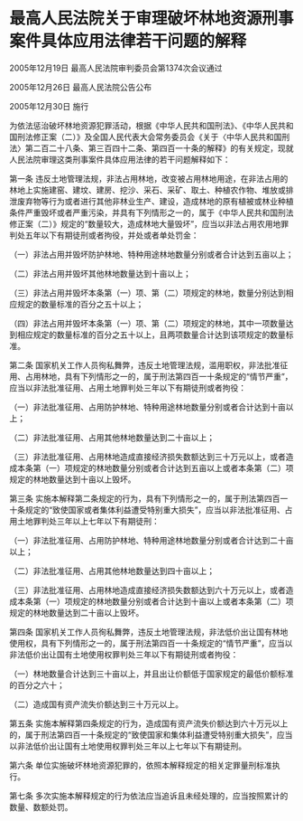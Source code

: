 # 最高人民法院关于审理破坏林地资源刑事案件具体应用法律若干问题的解释

2005年12月19日 最高人民法院审判委员会第1374次会议通过

2005年12月26日 最高人民法院公告公布

2005年12月30日 施行

  

为依法惩治破坏林地资源犯罪活动，根据《中华人民共和国刑法》、《中华人民共和国刑法修正案（二）》及全国人民代表大会常务委员会《关于〈中华人民共和国刑法〉第二百二十八条、第三百四十二条、第四百一十条的解释》的有关规定，现就人民法院审理这类刑事案件具体应用法律的若干问题解释如下：

第一条 违反土地管理法规，非法占用林地，改变被占用林地用途，在非法占用的林地上实施建窑、建坟、建房、挖沙、采石、采矿、取土、种植农作物、堆放或排泄废弃物等行为或者进行其他非林业生产、建设，造成林地的原有植被或林业种植条件严重毁坏或者严重污染，并具有下列情形之一的，属于《中华人民共和国刑法修正案（二）》规定的“数量较大，造成林地大量毁坏”，应当以非法占用农用地罪判处五年以下有期徒刑或者拘役，并处或者单处罚金：

（一）非法占用并毁坏防护林地、特种用途林地数量分别或者合计达到五亩以上；

（二）非法占用并毁坏其他林地数量达到十亩以上；

（三）非法占用并毁坏本条第（一）项、第（二）项规定的林地，数量分别达到相应规定的数量标准的百分之五十以上；

（四）非法占用并毁坏本条第（一）项、第（二）项规定的林地，其中一项数量达到相应规定的数量标准的百分之五十以上，且两项数量合计达到该项规定的数量标准。

第二条 国家机关工作人员徇私舞弊，违反土地管理法规，滥用职权，非法批准征用、占用林地，具有下列情形之一的，属于刑法第四百一十条规定的“情节严重”，应当以非法批准征用、占用土地罪判处三年以下有期徒刑或者拘役：

（一）非法批准征用、占用防护林地、特种用途林地数量分别或者合计达到十亩以上；

（二）非法批准征用、占用其他林地数量达到二十亩以上；

（三）非法批准征用、占用林地造成直接经济损失数额达到三十万元以上，或者造成本条第（一）项规定的林地数量分别或者合计达到五亩以上或者本条第（二）项规定的林地数量达到十亩以上毁坏。

第三条 实施本解释第二条规定的行为，具有下列情形之一的，属于刑法第四百一十条规定的“致使国家或者集体利益遭受特别重大损失”，应当以非法批准征用、占用土地罪判处三年以上七年以下有期徒刑：

（一）非法批准征用、占用防护林地、特种用途林地数量分别或者合计达到二十亩以上；

（二）非法批准征用、占用其他林地数量达到四十亩以上；

（三）非法批准征用、占用林地造成直接经济损失数额达到六十万元以上，或者造成本条第（一）项规定的林地数量分别或者合计达到十亩以上或者本条第（二）项规定的林地数量达到二十亩以上毁坏。

第四条 国家机关工作人员徇私舞弊，违反土地管理法规，非法低价出让国有林地使用权，具有下列情形之一的，属于刑法第四百一十条规定的“情节严重”，应当以非法低价出让国有土地使用权罪判处三年以下有期徒刑或者拘役：

（一）林地数量合计达到三十亩以上，并且出让价额低于国家规定的最低价额标准的百分之六十；

（二）造成国有资产流失价额达到三十万元以上。

第五条 实施本解释第四条规定的行为，造成国有资产流失价额达到六十万元以上的，属于刑法第四百一十条规定的“致使国家和集体利益遭受特别重大损失”，应当以非法低价出让国有土地使用权罪判处三年以上七年以下有期徒刑。

第六条 单位实施破坏林地资源犯罪的，依照本解释规定的相关定罪量刑标准执行。

第七条 多次实施本解释规定的行为依法应当追诉且未经处理的，应当按照累计的数量、数额处罚。